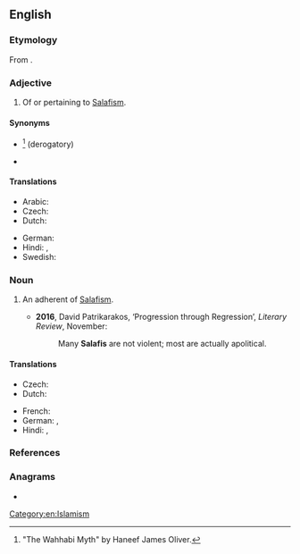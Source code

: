 ==English==
{{wikipedia}}

===Etymology===
From {{bor|en|ar|سَلَفِيّ}}. {{root|en|ar|س ل ف}}

===Adjective===
{{en-adj|-}}

# {{lb|en|Islam}} Of or pertaining to [[Salafism]].

====Synonyms====
* {{l|en|Wahhabi}}<ref>"The Wahhabi Myth" by Haneef James Oliver. </ref> (derogatory)
* {{l|en|Nasibi}} {{qualifier|derogatory}}

====Translations====
{{trans-top|of or pertaining to Salafism}}
* Arabic: {{t|ar|سَلَفِيّ|m}}
* Czech: {{t+|cs|salafistický}}
* Dutch: {{t+|nl|salafistisch}}
{{trans-mid}}
* German: {{t+|de|salafistisch}}
* Hindi: {{t|hi|सलफ़ी}}, {{t+|hi|वहाबी}}
* Swedish: {{t|sv|salafistisk}}
{{trans-bottom}}

===Noun===
{{en-noun}}

# {{lb|en|Islam}} An adherent of [[Salafism]].
#*'''2016''', David Patrikarakos, ‘Progression through Regression’, ''Literary Review'', November:
#*:Many '''Salafis''' are not violent; most are actually apolitical.
#: {{syn|en|Salafist}}

====Translations====
{{trans-top|adherent of Salafism}}
* Czech: {{t|cs|salafista|m}}
* Dutch: {{t+|nl|salafist|m}}
{{trans-mid}}
* French: {{t+|fr|salafiste}}
* German: {{t+|de|Salafist|m}}, {{t+|de|Salafistin|f}}
* Hindi: {{t|hi|सलफ़ी|m}}, {{t+|hi|वहाबी|m}}
{{trans-bottom}}

===References===
<references/>

===Anagrams===
* {{anagrams|en|a=aafils|Faisal}}

[[Category:en:Islamism]]